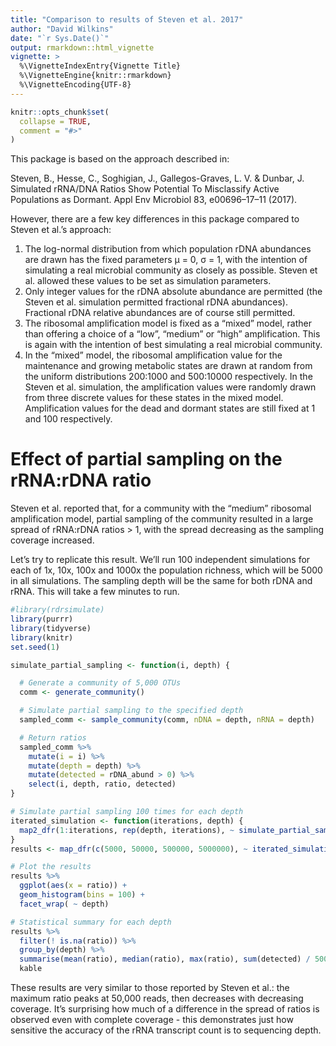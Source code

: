 ```yaml
---
title: "Comparison to results of Steven et al. 2017"
author: "David Wilkins"
date: "`r Sys.Date()`"
output: rmarkdown::html_vignette
vignette: >
  %\VignetteIndexEntry{Vignette Title}
  %\VignetteEngine{knitr::rmarkdown}
  %\VignetteEncoding{UTF-8}
---
```


```r
knitr::opts_chunk$set(
  collapse = TRUE,
  comment = "#>"
)
```

This package is based on the approach described in:

Steven, B., Hesse, C., Soghigian, J., Gallegos-Graves, L. V. & Dunbar, J. Simulated rRNA/DNA Ratios Show Potential To Misclassify Active Populations as Dormant. Appl Env Microbiol 83, e00696–17–11 (2017).

However, there are a few key differences in this package compared to Steven et al.'s approach:

1. The log-normal distribution from which population rDNA abundances are drawn has the fixed parameters μ = 0, σ = 1, with the intention of simulating a real microbial community as closely as possible. Steven et al. allowed these values to be set as simulation parameters.
2. Only integer values for the rDNA absolute abundance are permitted (the Steven et al. simulation permitted fractional rDNA abundances). Fractional rDNA relative abundances are of course still permitted.
3. The ribosomal amplification model is fixed as a "mixed" model, rather than offering a choice of a "low", "medium" or "high" amplification. This is again with the intention of best simulating a real microbial community.
4. In the "mixed" model, the ribosomal amplification value for the maintenance and growing metabolic states are drawn at random from the uniform distributions 200:1000 and 500:10000 respectively. In the Steven et al. simulation, the amplification values were randomly drawn from three discrete values for these states in the mixed model. Amplification values for the dead and dormant states are still fixed at 1 and 100 respectively.

# Effect of partial sampling on the rRNA:rDNA ratio

Steven et al. reported that, for a community with the "medium" ribosomal amplification model, partial sampling of the community resulted in a large spread of rRNA:rDNA ratios > 1, with the spread decreasing as the sampling coverage increased.

Let's try to replicate this result. We'll run 100 independent simulations for each of 1x, 10x, 100x and 1000x the population richness, which will be 5000 in all simulations. The sampling depth will be the same for both rDNA and rRNA. This will take a few minutes to run.

```r
#library(rdrsimulate)
library(purrr)
library(tidyverse)
library(knitr)
set.seed(1)

simulate_partial_sampling <- function(i, depth) {

  # Generate a community of 5,000 OTUs
  comm <- generate_community()

  # Simulate partial sampling to the specified depth
  sampled_comm <- sample_community(comm, nDNA = depth, nRNA = depth)

  # Return ratios
  sampled_comm %>%
    mutate(i = i) %>%
    mutate(depth = depth) %>%
    mutate(detected = rDNA_abund > 0) %>%
    select(i, depth, ratio, detected)
}

# Simulate partial sampling 100 times for each depth
iterated_simulation <- function(iterations, depth) {
  map2_dfr(1:iterations, rep(depth, iterations), ~ simulate_partial_sampling(.x, .y))
}
results <- map_dfr(c(5000, 50000, 500000, 5000000), ~ iterated_simulation(100, .x))

# Plot the results
results %>%
  ggplot(aes(x = ratio)) +
  geom_histogram(bins = 100) +
  facet_wrap( ~ depth)

# Statistical summary for each depth
results %>%
  filter(! is.na(ratio)) %>%
  group_by(depth) %>%
  summarise(mean(ratio), median(ratio), max(ratio), sum(detected) / 5000) %>%
  kable
```

These results are very similar to those reported by Steven et al.: the maximum ratio peaks at 50,000 reads, then decreases with decreasing coverage. It's surprising how much of a difference in the spread of ratios is observed even with complete coverage - this demonstrates just how sensitive the accuracy of the rRNA transcript count is to sequencing depth.
